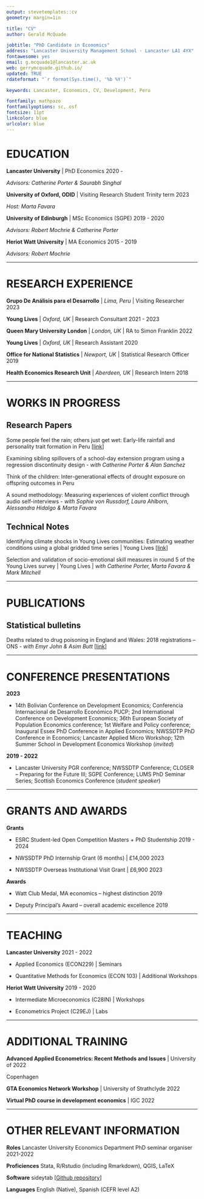 ```yaml
---
output: stevetemplates::cv
geometry: margin=1in

title: "CV"
author: Gerald McQuade

jobtitle: "PhD Candidate in Economics"
address: "Lancaster University Management School · Lancaster LA1 4YX"
fontawesome: yes
email: g.mcquade1@lancaster.ac.uk
web: gerrymcquade.github.io/
updated: TRUE
rdateformat: "`r format(Sys.time(), '%b %Y')`"

keywords: Lancaster, Economics, CV, Development, Peru

fontfamily: mathpazo
fontfamilyoptions: sc, osf
fontsize: 11pt
linkcolor: blue
urlcolor: blue
---
```


# EDUCATION

**Lancaster University** | PhD Economics \hfill 2020 -

_Advisors: Catherine Porter & Saurabh Singhal_

**University of Oxford, ODID** | Visiting Research Student \hfill Trinity term 2023

_Host: Marta Favara_

**University of Edinburgh** | MSc Economics (SGPE) \hfill 2019 - 2020

_Advisors: Robert Mochrie & Catherine Porter_

**Heriot Watt University** | MA Economics \hfill 2015 - 2019

_Advisors: Robert Mochrie_

---------------------

# RESEARCH EXPERIENCE

**Grupo De Análisis para el Desarrollo** | _Lima, Peru_ | Visiting Researcher \hfill 2023

**Young Lives** | _Oxford, UK_ | Research Consultant \hfill 2021 - 2023

**Queen Mary University London** | _London, UK_ | RA to Simon Franklin \hfill 2022

**Young Lives** | _Oxford, UK_ | Research Assistant \hfill 2020

**Office for National Statistics** | _Newport, UK_ | Statistical Research Officer \hfill 2019

**Health Economics Research Unit** | _Aberdeen, UK_ | Research Intern \hfill 2018

---------------------

# WORKS IN PROGRESS

## **Research Papers**

Some people feel the rain; others just get wet: Early-life rainfall and personality trait formation in Peru [[link](https://gerrymcquade.github.io/[GM]earlyliferainfall_personalitytraits_0623.pdf)]

Examining sibling spillovers of a school-day extension program using a regression discontinuity design - _with Catherine Porter & Alan Sanchez_ 

Think of the children: Inter-generational effects of drought exposure on offspring outcomes in Peru

A sound methodology: Measuring experiences of violent conflict through audio self-interviews - _with Sophie von Russdorf, Laura Ahlborn, Alessandra Hidalgo & Marta Favara_


## **Technical Notes**

Identifying climate shocks in Young Lives communities: Estimating weather conditions using a global gridded time series | Young Lives [[link](https://www.younglives.org.uk/publications/identifying-climate-shocks-young-lives-communities-estimating-weather-conditions-using)]

Selection and validation of socio-emotional skill measures in round 5 of the Young Lives survey | Young Lives | _with Catherine Porter, Marta Favara & Mark Mitchell_ 

---------------------

# PUBLICATIONS

## **Statistical bulletins**

Deaths related to drug poisoning in England and Wales: 2018 registrations – ONS - _with Emyr John & Asim Butt_ [[link](https://cy.ons.gov.uk/peoplepopulationandcommunity/birthsdeathsandmarriages/deaths/bulletins/deathsrelatedtodrugpoisoninginenglandandwales/2018registrations)]

---------------------

# CONFERENCE PRESENTATIONS

 **2023** 

* 14th Bolivian Conference on Development Economics; Conferencia Internacional de Desarrollo Económico PUCP; 2nd International Conference on Development Economics; 36th European Society of Population Economics conference; 1st Welfare and Policy conference; Inaugural Essex PhD Conference in Applied Economics; NWSSDTP PhD Conference in Economics; Lancaster Applied Micro Workshop; 12th Summer School in Development Economics Workshop (_invited_)

**2019 - 2022** 

* Lancaster University PGR conference; NWSSDTP Conference; CLOSER – Preparing for the Future III;  SGPE Conference; LUMS PhD Seminar Series; Scottish Economics Conference (_student speaker_) 

---------------------

# GRANTS AND AWARDS

**Grants** 

* ESRC Student-led Open Competition Masters + PhD Studentship \hfill 2019 - 2024

* NWSSDTP PhD Internship Grant (6 months) | £14,000 \hfill 2023 

* NWSSDTP Overseas Institutional Visit Grant | £6,900 \hfill 2023

**Awards**

* Watt Club Medal, MA economics – highest distinction \hfill 2019

* Deputy Principal’s Award – overall academic excellence \hfill 2019


---------------------

# TEACHING

**Lancaster University** \hfill 2021 - 2022

* Applied Economics (ECON229) | Seminars

* Quantitative Methods for Economics (ECON 103) | Additional Workshops

**Heriot Watt University** \hfill 2019 - 2020

* Intermediate Microeconomics (C28IN) | Workshops

* Econometrics Project (C29EJ) | Labs

---------------------

# ADDITIONAL TRAINING

**Advanced Applied Econometrics: Recent Methods and Issues** | University of \hfill 2022

 Copenhagen 

**GTA Economics Network Workshop** | University of Strathclyde \hfill 2022

**Virtual PhD course in development economics** | IGC \hfill 2022

---------------------

# OTHER RELEVANT INFORMATION

**Roles**  Lancaster University Economics Department PhD seminar organiser \hfill 2021-2022

**Proficiences** Stata, R/Rstudio (including Rmarkdown), QGIS, LaTeX

**Software** sideytab [[Github repository](https://github.com/gerrymcquade/sideytab)]

**Languages** English (Native), Spanish (CEFR level A2)
